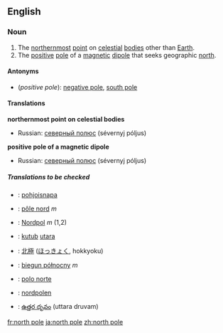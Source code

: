 {{see|North Pole}}
==English==

===Noun===
{{en-noun|sg=[[north]] [[pole]]}}

# The [[northernmost]] [[point]] on [[celestial]] [[body|bodies]] other than [[Earth]].
# The [[positive]] [[pole]] of a [[magnetic]] [[dipole]] that seeks geographic [[north]].

====Antonyms====
*(''positive pole''): [[negative pole]], [[south pole]]

====Translations====
'''northernmost point on celestial bodies'''
{{top}}
{{mid}}
*Russian: [[северный полюс]] (sévernyj póljus) {{m}}
{{bottom}}

'''positive pole of a magnetic dipole'''
{{top}}
{{mid}}
*Russian: [[северный полюс]] (sévernyj póljus) {{m}}
{{bottom}}

=====Translations to be checked=====
{{rfc-trans}}
{{top}}
*{{ttbc|Finnish}}: [[pohjoisnapa]]
*{{ttbc|French}}: [[pôle nord]] ''m''
*{{ttbc|German}}: [[Nordpol]] ''m'' (1,2)
*{{ttbc|Indonesian}}: [[kutub]] [[utara]]
{{mid}}
*{{ttbc|Japanese}}: [[北極]] ([[ほっきょく]], hokkyoku)
*{{ttbc|Polish}}: [[biegun północny]] ''m''
*{{ttbc|Spanish}}: [[polo norte]] '' ''
*{{ttbc|Swedish}}: [[nordpolen]]
*{{ttbc|Telugu}}: [[ఉత్తర దృవం]] (uttara druvam)
{{bottom}}

[[fr:north pole]]
[[ja:north pole]]
[[zh:north pole]]